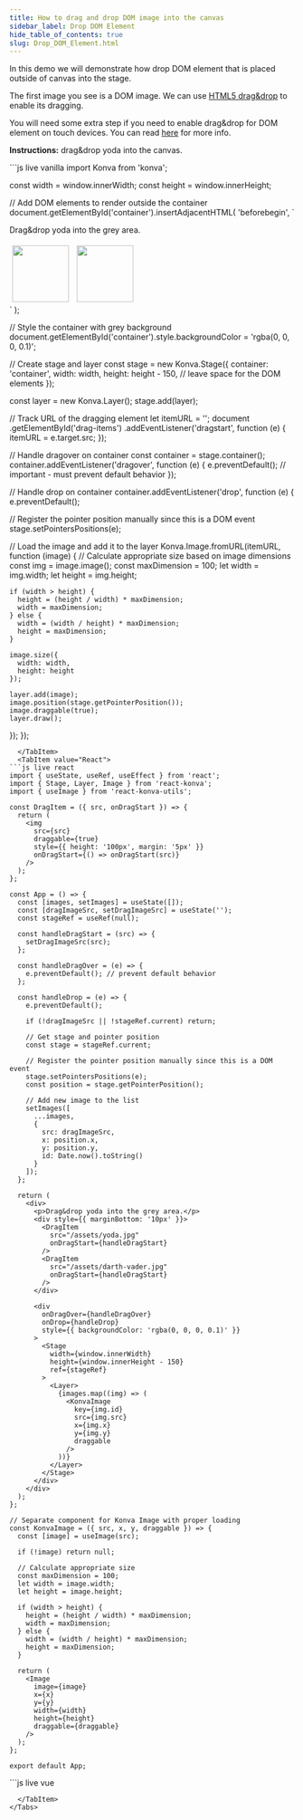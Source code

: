 ```yaml
---
title: How to drag and drop DOM image into the canvas
sidebar_label: Drop DOM Element
hide_table_of_contents: true
slug: Drop_DOM_Element.html
---
```


In this demo we will demonstrate how drop DOM element that is placed outside of canvas into the stage.

The first image you see is a DOM image. We can use [HTML5 drag&drop](https://www.html5rocks.com/en/tutorials/dnd/basics/) to enable its dragging.

You will need some extra step if you need to enable drag&drop for DOM element on touch devices. You can read [here](https://mobiforge.com/design-development/touch-friendly-drag-and-drop) for more info.

**Instructions:** drag&drop yoda into the canvas.


<Tabs>
  <TabItem value="Vanilla" default>
```js live vanilla
import Konva from 'konva';

const width = window.innerWidth;
const height = window.innerHeight;

// Add DOM elements to render outside the container
document.getElementById('container').insertAdjacentHTML(
  'beforebegin',
  `
  <p>Drag&drop yoda into the grey area.</p>
  <div id="drag-items">
    <img src="/assets/yoda.jpg" draggable="true" style="height: 100px; margin: 5px;" />
    <img src="/assets/darth-vader.jpg" draggable="true" style="height: 100px; margin: 5px;" />
  </div>
`
);

// Style the container with grey background
document.getElementById('container').style.backgroundColor = 'rgba(0, 0, 0, 0.1)';

// Create stage and layer
const stage = new Konva.Stage({
  container: 'container',
  width: width,
  height: height - 150, // leave space for the DOM elements
});

const layer = new Konva.Layer();
stage.add(layer);

// Track URL of the dragging element
let itemURL = '';
document
  .getElementById('drag-items')
  .addEventListener('dragstart', function (e) {
    itemURL = e.target.src;
  });

// Handle dragover on container
const container = stage.container();
container.addEventListener('dragover', function (e) {
  e.preventDefault(); // important - must prevent default behavior
});

// Handle drop on container
container.addEventListener('drop', function (e) {
  e.preventDefault();
  
  // Register the pointer position manually since this is a DOM event
  stage.setPointersPositions(e);
  
  // Load the image and add it to the layer
  Konva.Image.fromURL(itemURL, function (image) {
    // Calculate appropriate size based on image dimensions
    const img = image.image();
    const maxDimension = 100;
    let width = img.width;
    let height = img.height;
    
    if (width > height) {
      height = (height / width) * maxDimension;
      width = maxDimension;
    } else {
      width = (width / height) * maxDimension;
      height = maxDimension;
    }
    
    image.size({
      width: width,
      height: height
    });
    
    layer.add(image);
    image.position(stage.getPointerPosition());
    image.draggable(true);
    layer.draw();
  });
});
```
  </TabItem>
  <TabItem value="React">
```js live react
import { useState, useRef, useEffect } from 'react';
import { Stage, Layer, Image } from 'react-konva';
import { useImage } from 'react-konva-utils';

const DragItem = ({ src, onDragStart }) => {
  return (
    <img 
      src={src} 
      draggable={true}
      style={{ height: '100px', margin: '5px' }}
      onDragStart={() => onDragStart(src)} 
    />
  );
};

const App = () => {
  const [images, setImages] = useState([]);
  const [dragImageSrc, setDragImageSrc] = useState('');
  const stageRef = useRef(null);
  
  const handleDragStart = (src) => {
    setDragImageSrc(src);
  };
  
  const handleDragOver = (e) => {
    e.preventDefault(); // prevent default behavior
  };
  
  const handleDrop = (e) => {
    e.preventDefault();
    
    if (!dragImageSrc || !stageRef.current) return;
    
    // Get stage and pointer position
    const stage = stageRef.current;
    
    // Register the pointer position manually since this is a DOM event
    stage.setPointersPositions(e);
    const position = stage.getPointerPosition();
    
    // Add new image to the list
    setImages([
      ...images,
      {
        src: dragImageSrc,
        x: position.x,
        y: position.y,
        id: Date.now().toString()
      }
    ]);
  };
  
  return (
    <div>
      <p>Drag&drop yoda into the grey area.</p>
      <div style={{ marginBottom: '10px' }}>
        <DragItem 
          src="/assets/yoda.jpg" 
          onDragStart={handleDragStart} 
        />
        <DragItem 
          src="/assets/darth-vader.jpg" 
          onDragStart={handleDragStart} 
        />
      </div>
      
      <div 
        onDragOver={handleDragOver}
        onDrop={handleDrop}
        style={{ backgroundColor: 'rgba(0, 0, 0, 0.1)' }}
      >
        <Stage
          width={window.innerWidth}
          height={window.innerHeight - 150}
          ref={stageRef}
        >
          <Layer>
            {images.map((img) => (
              <KonvaImage
                key={img.id}
                src={img.src}
                x={img.x}
                y={img.y}
                draggable
              />
            ))}
          </Layer>
        </Stage>
      </div>
    </div>
  );
};

// Separate component for Konva Image with proper loading
const KonvaImage = ({ src, x, y, draggable }) => {
  const [image] = useImage(src);
  
  if (!image) return null;
  
  // Calculate appropriate size
  const maxDimension = 100;
  let width = image.width;
  let height = image.height;
  
  if (width > height) {
    height = (height / width) * maxDimension;
    width = maxDimension;
  } else {
    width = (width / height) * maxDimension;
    height = maxDimension;
  }
  
  return (
    <Image
      image={image}
      x={x}
      y={y}
      width={width}
      height={height}
      draggable={draggable}
    />
  );
};

export default App;
```
  </TabItem>
  <TabItem value="Vue">
```js live vue
<template>
  <div>
    <p>Drag&drop yoda into the grey area.</p>
    <div style="margin-bottom: 10px;">
      <img 
        src="/assets/yoda.jpg" 
        draggable="true" 
        style="height: 100px; margin: 5px;"
        @dragstart="handleDragStart('/assets/yoda.jpg')" 
      />
      <img 
        src="/assets/darth-vader.jpg" 
        draggable="true" 
        style="height: 100px; margin: 5px;"
        @dragstart="handleDragStart('/assets/darth-vader.jpg')" 
      />
    </div>
    
    <div 
      @dragover.prevent
      @drop="handleDrop"
      style="background-color: rgba(0, 0, 0, 0.1);"
    >
      <v-stage 
        ref="stageRef"
        :config="stageConfig"
      >
        <v-layer>
          <v-image
            v-for="img in images"
            :key="img.id"
            :config="getImageConfig(img)"
          />
        </v-layer>
      </v-stage>
    </div>
  </div>
</template>

<script setup>
import { ref, onMounted, computed } from 'vue';

const stageConfig = {
  width: window.innerWidth,
  height: window.innerHeight - 150
};

const stageRef = ref(null);
const images = ref([]);
const dragImageSrc = ref('');
const loadedImages = ref({});

// Handle drag start to track the image being dragged
const handleDragStart = (src) => {
  dragImageSrc.value = src;
};

// Handle drop event to add image to stage
const handleDrop = (e) => {
  e.preventDefault();
  
  if (!dragImageSrc.value || !stageRef.value) return;
  
  // Get stage reference and register pointer positions
  const stage = stageRef.value.getNode();
  stage.setPointersPositions(e);
  const position = stage.getPointerPosition();
  
  // Load the image if not loaded already
  if (!loadedImages.value[dragImageSrc.value]) {
    const img = new Image();
    img.onload = () => {
      loadedImages.value = {
        ...loadedImages.value,
        [dragImageSrc.value]: img
      };
      
      // Add image to the stage
      addImageToStage(dragImageSrc.value, position);
    };
    img.src = dragImageSrc.value;
  } else {
    // Image already loaded, add it to stage
    addImageToStage(dragImageSrc.value, position);
  }
};

// Helper to add image to stage
const addImageToStage = (src, position) => {
  images.value.push({
    src: src,
    x: position.x,
    y: position.y,
    id: Date.now().toString()
  });
};

// Configure image properties 
const getImageConfig = (img) => {
  const image = loadedImages.value[img.src];
  if (!image) return { x: img.x, y: img.y, draggable: true };
  
  // Calculate appropriate size
  const maxDimension = 100;
  let width = image.width;
  let height = image.height;
  
  if (width > height) {
    height = (height / width) * maxDimension;
    width = maxDimension;
  } else {
    width = (width / height) * maxDimension;
    height = maxDimension;
  }
  
  return {
    image: image,
    x: img.x,
    y: img.y,
    width: width,
    height: height,
    draggable: true
  };
};
</script>
```
  </TabItem>
</Tabs>